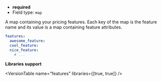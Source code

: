 
- **required**
- Field type: `map`

A map containing your pricing features. Each key of the map is the feature name and
its value is a map containing feature attributes.

```yaml
features:
  awesome_feature:
  cool_feature:
  nice_feature:
    # ...
```

**Libraries support**

<VersionTable name="features" libraries={[true, true]} />
